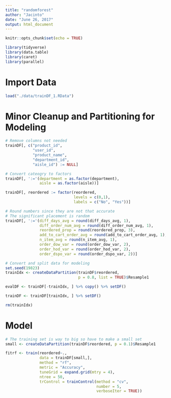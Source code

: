 ```yaml
---
title: "randomforest"
author: "Jacinto"
date: "June 26, 2017"
output: html_document
---
```


```r
knitr::opts_chunk$set(echo = TRUE)
```

```r
library(tidyverse)
library(data.table)
library(caret)
library(parallel)
```

# Import Data
```r
load("./data/trainDF_1.RData")
```


# Minor Cleanup and Partitioning for Modeling 
```r
# Remove columns not needed
trainDF[, c("product_id", 
            "user_id", 
            "product_name",
            "department_id",
            "aisle_id") := NULL]

# Convert cateogry to factors  
trainDF[, ':='(department = as.factor(department),
               aisle = as.factor(aisle))]

trainDF[, reordered := factor(reordered, 
                              levels = c(0,1),
                              labels = c("No", "Yes"))]

# Round numbers since they are not that accurate
# The significant placement is random  
trainDF[, ':='(diff_days_avg = round(diff_days_avg, 1),
               diff_order_num_avg = round(diff_order_num_avg, 1),
               reordered_prop = round(reordered_prop, 3),
               add_to_cart_order_avg = round(add_to_cart_order_avg, 1),
               n_item_avg = round(n_item_avg, 1),
               order_dow_var = round(order_dow_var, 2),
               order_hod_var = round(order_hod_var, 2),
               order_dspo_var = round(order_dspo_var, 2))]

# Convert and split data for modeling 
set.seed(19823)
trainIdx <- createDataPartition(trainDF$reordered, 
                                p = 0.8, list = TRUE)$Resample1

evalDF <- trainDF[-trainIdx, ] %>% copy() %>% setDF()

trainDF <- trainDF[trainIdx, ] %>% setDF()

rm(trainIdx)
```

# Model  
```r
# The training set is way to big so have to make a small set  
small <- createDataPartition(trainDF$reordered, p = 0.1)$Resample1
```



```r
fitrf <- train(reordered~.,
               data = trainDF[small,],
               method = "rf",
               metric = "Accuracy",
               tuneGrid = expand.grid(mtry = 4),
               ntree = 50,
               trControl = trainControl(method = "cv",
                                        number = 5,
                                        verboseIter = TRUE))
```



